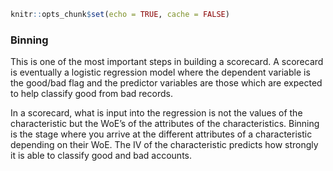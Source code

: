 ```r
knitr::opts_chunk$set(echo = TRUE, cache = FALSE)
```

### Binning

This is one of the most important steps in building a scorecard. A scorecard is eventually a logistic regression model where the dependent variable is the good/bad flag and the predictor variables are those which are expected to help classify good from bad records.

In a scorecard, what is input into the regression is not the values of the characteristic but the WoE's of the attributes of the characteristics. Binning is the stage where you arrive at the different attributes of a characteristic depending on their WoE. The IV of the characteristic predicts how strongly it is able to classify good and bad accounts.